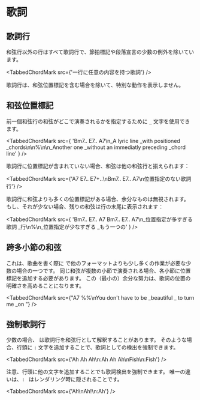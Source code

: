 
# 歌詞

## 歌詞行

和弦行以外の行はすべて歌詞行で、節拍標記や段落宣言の少数の例外を除いています。

<TabbedChordMark src={'一行に任意の内容を持つ歌詞'} />

歌詞行は、和弦位置標記を含む場合を除いて、特別な動作を表示しません。

## 和弦位置標記

前一個和弦行の和弦がどこで演奏されるかを指定するために `_` 文字を使用できます。

<TabbedChordMark
	src={
		'Bm7.. E7.. A7\n_A lyric line _with positioned _chords\n\n%\n\n_Another one _without an immediatly preceding _chord line'
	}
/>

歌詞行に位置標記が含まれていない場合、和弦は他の和弦行と揃えられます：

<TabbedChordMark
	src={'A7 E7.. E7+..\nBm7.. E7.. A7\n位置指定のない歌詞行'}
/>

歌詞行に和弦よりも多くの位置標記がある場合、余分なものは無視されます。
もし、それが少ない場合、残りの和弦は行の末尾に表示されます：

<TabbedChordMark
	src={
		'Bm7.. E7.. A7 Bm7.. E7.. A7\n_位置指定が多すぎる歌詞 _行\n%\n_位置指定が少なすぎる _もう一つの'
	}
/>

## 跨多小節の和弦

これは、歌曲を書く際に <CM/> で他のフォーマットよりも少し多くの作業が必要な少数の場合の一つです。
同じ和弦が複数の小節で演奏される場合、各小節に位置標記を追加する必要があります。
この（最小の）余分な努力は、歌詞の位置の明確さを高めることになります。

<TabbedChordMark
	src={"A7 %%\nYou don't have to be _beautiful _ to turn me _on "}
/>

## 強制歌詞行

少数の場合、<CM/> は歌詞行を和弦行として解釈することがあります。
そのような場合、行頭に `:` 文字を追加することで、歌詞としての検出を強制できます。

<TabbedChordMark src={'Ah Ah Ah\n:Ah Ah Ah\nFish\n:Fish'} />

注意、行頭に他の文字を追加することでも歌詞検出を強制できます。
唯一の違いは、`: ` はレンダリング時に隠されることです。

<TabbedChordMark src={'Ah\nAh!\n:Ah'} />
